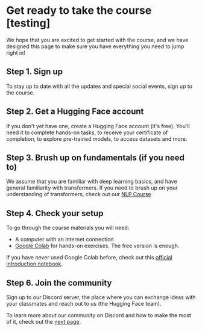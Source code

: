 # Get ready to take the course [testing]

We hope that you are excited to get started with the course, and we have designed this page to make sure you have
everything you need to jump right in!

## Step 1. Sign up

To stay up to date with all the updates and special social events, sign up to the course.

<!-- Hard-to-miss button with link to the signup page -->

## Step 2. Get a Hugging Face account

If you don't yet have one, create a Hugging Face account (it's free). You'll need it to complete hands-on tasks, to
receive your certificate of completion, to explore pre-trained models, to access datasets and more.

<!-- Hard-to-miss button with link to https://huggingface.co/join -->

## Step 3. Brush up on fundamentals (if you need to)

We assume that you are familiar with deep learning basics, and have general familiarity with transformers. If you need
to brush up on your understanding of transformers, check out our [NLP Course](https://huggingface.co/course/chapter1/1)

## Step 4. Check your setup

To go through the course materials you will need:
- A computer with an internet connection
- [Google Colab](https://colab.research.google.com) for hands-on exercises. The free version is enough.

If you have never used Google Colab before, check out this [official introduction notebook](https://colab.research.google.com/notebooks/intro.ipynb).

## Step 6. Join the community

Sign up to our Discord server, the place where you can exchange ideas with your classmates and reach out to us (the Hugging Face team).

<!-- Hard-to-miss button with link to https://discord.gg/ydHrjt3WP5 -->

To learn more about our community on Discord and how to make the most of it, check out the [next page](community).

